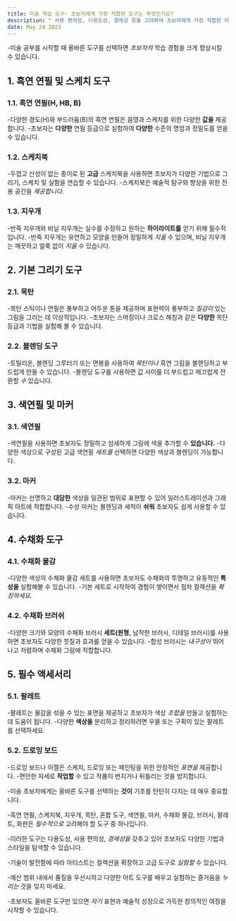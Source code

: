 ```yaml
---
title: 미술 학습 도구- 초보자에게 가장 적합한 도구는 무엇인가요?
description: " 사용 편의성, 다용도성, 경제성 등을 고려하여 초보자에게 가장 적합한 미술 도구에 대한 인사이트를 제공하는 것을 목표로 합니다."
date: May 24 2023
---
```

-미술 공부를 시작할 때 올바른 도구를 선택하면 _초보자의_ 학습 경험을 크게 향상시킬 수 있습니다.

## 1. 흑연 연필 및 스케치 도구
### 1.1. 흑연 연필(H, HB, B)

-다양한 경도(H)와 부드러움(B)의 흑연 연필은 음영과 스케치를 위한 다양한 **값을** 제공합니다.
-초보자는 **다양한** 연필 등급으로 실험하여 **다양한** 수준의 명암과 정밀도를 얻을 수 있습니다.
### 1.2. 스케치북

-두껍고 산성이 없는 종이로 된 **고급** 스케치북을 사용하면 초보자가 다양한 기법으로 그리기, 스케치 및 실험을 연습할 수 있습니다.
-스케치북은 예술적 탐구와 향상을 위한 전용 공간을 _제공합니다._
### 1.3. 지우개

-반죽 지우개와 비닐 지우개는 실수를 수정하고 원하는 **하이라이트를** 얻기 위해 필수적입니다.
-반죽 지우개는 유연하고 모양을 만들어 정밀하게 _지울_ 수 있으며, 비닐 지우개는 깨끗하고 얼룩 없이 _지울_ 수 있습니다.
## 2. 기본 그리기 도구
### 2.1. 목탄

-목탄 스틱이나 연필은 풍부하고 어두운 톤을 제공하며 표현력이 풍부하고 _질감이_ 있는 그림을 그리는 데 이상적입니다.
-초보자는 스머징이나 크로스 해칭과 같은 **다양한** 목탄 등급과 기법을 실험해 볼 수 있습니다.
### 2.2. 블렌딩 도구

-토틸리온, 블렌딩 그루터기 또는 면봉을 사용하여 _목탄이나_ 흑연 그림을 블렌딩하고 부드럽게 만들 수 있습니다.
-블렌딩 도구를 사용하면 값 사이를 더 부드럽고 매끄럽게 전환할 _수_ 있습니다.
## 3. 색연필 및 마커
### 3.1. 색연필

-색연필을 사용하면 초보자도 정밀하고 섬세하게 그림에 색을 추가할 수 **있습니다.**
-다양한 색상으로 구성된 고급 색연필 _세트를_ 선택하면 다양한 색상과 블렌딩이 가능합니다.
### 3.2. 마커

-마커는 선명하고 **대담한** 색상을 일관된 범위로 표현할 수 있어 일러스트레이션과 그래픽 아트에 적합합니다.
-수성 마커는 블렌딩과 세척이 **쉬워** 초보자도 쉽게 사용할 수 있습니다.
## 4. 수채화 도구
### 4.1. 수채화 물감

-다양한 색상의 수채화 물감 세트를 사용하면 초보자도 수채화의 투명하고 유동적인 **특성을** 실험해볼 수 있습니다.
-기본 세트로 시작하여 경험이 쌓이면서 점차 컬렉션을 _확장하세요._
### 4.2. 수채화 브러쉬

-다양한 크기와 모양의 수채화 브러시 **세트(원형,** 납작한 브러시, 디테일 브러시)를 사용하면 초보자도 다양한 붓질과 효과를 얻을 수 있습니다.
-합성 브러시는 _내구성이_ 뛰어나고 저렴하며 수채화 그림에 적합합니다.
## 5. 필수 액세서리
### 5.1. 팔레트

-팔레트는 물감을 섞을 수 있는 표면을 제공하고 초보자가 색상 _조합을_ 만들고 실험하는 데 도움이 됩니다.
-다양한 **색상을** 분리하고 정리하려면 우물 또는 구획이 있는 팔레트를 선택하세요.
### 5.2. 드로잉 보드

-드로잉 보드나 이젤은 스케치, 드로잉 또는 페인팅을 위한 안정적인 _표면을_ 제공합니다.
-편안한 자세로 **작업할** 수 있고 작품이 번지거나 뒤틀리는 것을 방지합니다.


-미술 초보자에게는 올바른 도구를 선택하는 **것이** 기초를 탄탄히 다지는 데 매우 중요합니다. 

-흑연 연필, 스케치북, 지우개, 목탄, 혼합 도구, 색연필, 마커, 수채화 물감, 브러시, 팔레트, 화판은 _필수적으로_ 고려해야 할 도구 중 하나입니다. 

-이러한 도구는 다용도성, 사용 편의성, _경제성을_ 갖추고 있어 초보자도 다양한 기법과 스타일을 탐색할 수 있습니다. 

-기술이 발전함에 따라 아티스트는 컬렉션을 확장하고 고급 도구로 _실험할_ 수 있습니다. 

-예산 범위 내에서 품질을 우선시하고 다양한 아트 도구를 배우고 실험하는 즐거움을 _누리는_ 것을 잊지 마세요. 

-초보자도 올바른 도구만 있으면 _자기_ 표현과 예술적 성장으로 가득한 창의적인 여정을 시작할 수 있습니다.